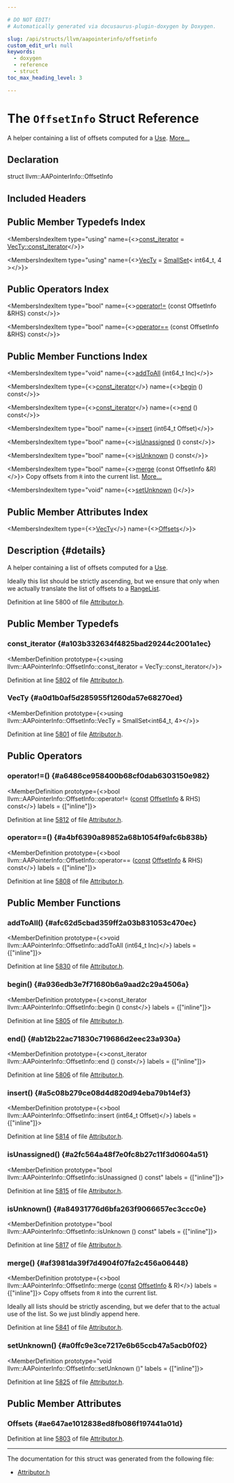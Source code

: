 ```yaml
---

# DO NOT EDIT!
# Automatically generated via docusaurus-plugin-doxygen by Doxygen.

slug: /api/structs/llvm/aapointerinfo/offsetinfo
custom_edit_url: null
keywords:
  - doxygen
  - reference
  - struct
toc_max_heading_level: 3

---
```





# The `OffsetInfo` Struct Reference

<DoxygenPage pluginConfig={pluginConfig}>

A helper containing a list of offsets computed for a <a href="/docs/api/classes/llvm/use">Use</a>. <a href="#details">More...</a>

## Declaration

<CodeBlock>struct llvm::AAPointerInfo::OffsetInfo</CodeBlock>

## Included Headers

<IncludesList>
<IncludesListItem
  filePath="llvm/Transforms/IPO/Attributor.h"
  permalink="/docs/api/files/include/include/llvm/include/llvm/transforms/include/llvm/transforms/ipo/attributor-h"
  isLocal="true" />
</IncludesList>

## Public Member Typedefs Index

<MembersIndex>

<MembersIndexItem
  type="using"
  name={<><a href="#a103b332634f4825bad29244c2001a1ec">const&#95;iterator</a> = <a href="/docs/api/classes/llvm/smallset/#a2b2485e23744fb5f349b2a4d29417e0b">VecTy::const&#95;iterator</a></>}>
</MembersIndexItem>

<MembersIndexItem
  type="using"
  name={<><a href="#a0d1b0af5d285955f1260da57e68270ed">VecTy</a> = <a href="/docs/api/classes/llvm/smallset">SmallSet</a>&lt; int64&#95;t, 4 &gt;</>}>
</MembersIndexItem>

</MembersIndex>

## Public Operators Index

<MembersIndex>

<MembersIndexItem
  type="bool"
  name={<><a href="#a6486ce958400b68cf0dab6303150e982">operator!=</a> (const OffsetInfo &amp;RHS) const</>}>
</MembersIndexItem>

<MembersIndexItem
  type="bool"
  name={<><a href="#a4bf6390a89852a68b1054f9afc6b838b">operator==</a> (const OffsetInfo &amp;RHS) const</>}>
</MembersIndexItem>

</MembersIndex>

## Public Member Functions Index

<MembersIndex>

<MembersIndexItem
  type="void"
  name={<><a href="#afc62d5cbad359ff2a03b831053c470ec">addToAll</a> (int64&#95;t Inc)</>}>
</MembersIndexItem>

<MembersIndexItem
  type={<><a href="#a103b332634f4825bad29244c2001a1ec">const&#95;iterator</a></>}
  name={<><a href="#a936edb3e7f71680b6a9aad2c29a4506a">begin</a> () const</>}>
</MembersIndexItem>

<MembersIndexItem
  type={<><a href="#a103b332634f4825bad29244c2001a1ec">const&#95;iterator</a></>}
  name={<><a href="#ab12b22ac71830c719686d2eec23a930a">end</a> () const</>}>
</MembersIndexItem>

<MembersIndexItem
  type="bool"
  name={<><a href="#a5c08b279ce08d4d820d94eba79b14ef3">insert</a> (int64&#95;t Offset)</>}>
</MembersIndexItem>

<MembersIndexItem
  type="bool"
  name={<><a href="#a2fc564a48f7e0fc8b27c11f3d0604a51">isUnassigned</a> () const</>}>
</MembersIndexItem>

<MembersIndexItem
  type="bool"
  name={<><a href="#a84931776d6bfa263f9066657ec3ccc0e">isUnknown</a> () const</>}>
</MembersIndexItem>

<MembersIndexItem
  type="bool"
  name={<><a href="#af3981da39f7d4904f07fa2c456a06448">merge</a> (const OffsetInfo &amp;R)</>}>
Copy offsets from <code>R</code> into the current list. <a href="#af3981da39f7d4904f07fa2c456a06448">More...</a>
</MembersIndexItem>

<MembersIndexItem
  type="void"
  name={<><a href="#a0ffc9e3ce7217e6b65ccb47a5acb0f02">setUnknown</a> ()</>}>
</MembersIndexItem>

</MembersIndex>

## Public Member Attributes Index

<MembersIndex>

<MembersIndexItem
  type={<><a href="#a0d1b0af5d285955f1260da57e68270ed">VecTy</a></>}
  name={<><a href="#ae647ae1012838ed8fb086f197441a01d">Offsets</a></>}>
</MembersIndexItem>

</MembersIndex>

## Description {#details}

A helper containing a list of offsets computed for a <a href="/docs/api/classes/llvm/use">Use</a>.

Ideally this list should be strictly ascending, but we ensure that only when we actually translate the list of offsets to a <a href="/docs/api/structs/llvm/aapointerinfo/rangelist">RangeList</a>.

Definition at line 5800 of file <a href="/docs/api/files/include/include/llvm/include/llvm/transforms/include/llvm/transforms/ipo/attributor-h">Attributor.h</a>.

<SectionDefinition>

## Public Member Typedefs

### const&#95;iterator {#a103b332634f4825bad29244c2001a1ec}

<MemberDefinition
  prototype={<>using llvm::AAPointerInfo::OffsetInfo::const&#95;iterator =  VecTy::const&#95;iterator</>}>

Definition at line <a href="/docs/api/files/include/include/llvm/include/llvm/transforms/include/llvm/transforms/ipo/attributor-h/#l05802">5802</a> of file <a href="/docs/api/files/include/include/llvm/include/llvm/transforms/include/llvm/transforms/ipo/attributor-h">Attributor.h</a>.
</MemberDefinition>

### VecTy {#a0d1b0af5d285955f1260da57e68270ed}

<MemberDefinition
  prototype={<>using llvm::AAPointerInfo::OffsetInfo::VecTy =  SmallSet&lt;int64&#95;t, 4&gt;</>}>

Definition at line <a href="/docs/api/files/include/include/llvm/include/llvm/transforms/include/llvm/transforms/ipo/attributor-h/#l05801">5801</a> of file <a href="/docs/api/files/include/include/llvm/include/llvm/transforms/include/llvm/transforms/ipo/attributor-h">Attributor.h</a>.
</MemberDefinition>

</SectionDefinition>

<SectionDefinition>

## Public Operators

### operator!=() {#a6486ce958400b68cf0dab6303150e982}

<MemberDefinition
  prototype={<>bool llvm::AAPointerInfo::OffsetInfo::operator!= (<a href="/docs/api/files/lib/lib/target/lib/target/aarch64/aarch64promoteconstant-cpp/#a90f8350fecae261c25be85d38b451bff">const</a> <a href="/docs/api/structs/llvm/aapointerinfo/offsetinfo">OffsetInfo</a> &amp; RHS) const</>}
  labels = {["inline"]}>

Definition at line <a href="/docs/api/files/include/include/llvm/include/llvm/transforms/include/llvm/transforms/ipo/attributor-h/#l05812">5812</a> of file <a href="/docs/api/files/include/include/llvm/include/llvm/transforms/include/llvm/transforms/ipo/attributor-h">Attributor.h</a>.
</MemberDefinition>

### operator==() {#a4bf6390a89852a68b1054f9afc6b838b}

<MemberDefinition
  prototype={<>bool llvm::AAPointerInfo::OffsetInfo::operator== (<a href="/docs/api/files/lib/lib/target/lib/target/aarch64/aarch64promoteconstant-cpp/#a90f8350fecae261c25be85d38b451bff">const</a> <a href="/docs/api/structs/llvm/aapointerinfo/offsetinfo">OffsetInfo</a> &amp; RHS) const</>}
  labels = {["inline"]}>

Definition at line <a href="/docs/api/files/include/include/llvm/include/llvm/transforms/include/llvm/transforms/ipo/attributor-h/#l05808">5808</a> of file <a href="/docs/api/files/include/include/llvm/include/llvm/transforms/include/llvm/transforms/ipo/attributor-h">Attributor.h</a>.
</MemberDefinition>

</SectionDefinition>

<SectionDefinition>

## Public Member Functions

### addToAll() {#afc62d5cbad359ff2a03b831053c470ec}

<MemberDefinition
  prototype={<>void llvm::AAPointerInfo::OffsetInfo::addToAll (int64&#95;t Inc)</>}
  labels = {["inline"]}>

Definition at line <a href="/docs/api/files/include/include/llvm/include/llvm/transforms/include/llvm/transforms/ipo/attributor-h/#l05830">5830</a> of file <a href="/docs/api/files/include/include/llvm/include/llvm/transforms/include/llvm/transforms/ipo/attributor-h">Attributor.h</a>.
</MemberDefinition>

### begin() {#a936edb3e7f71680b6a9aad2c29a4506a}

<MemberDefinition
  prototype={<>const&#95;iterator llvm::AAPointerInfo::OffsetInfo::begin () const</>}
  labels = {["inline"]}>

Definition at line <a href="/docs/api/files/include/include/llvm/include/llvm/transforms/include/llvm/transforms/ipo/attributor-h/#l05805">5805</a> of file <a href="/docs/api/files/include/include/llvm/include/llvm/transforms/include/llvm/transforms/ipo/attributor-h">Attributor.h</a>.
</MemberDefinition>

### end() {#ab12b22ac71830c719686d2eec23a930a}

<MemberDefinition
  prototype={<>const&#95;iterator llvm::AAPointerInfo::OffsetInfo::end () const</>}
  labels = {["inline"]}>

Definition at line <a href="/docs/api/files/include/include/llvm/include/llvm/transforms/include/llvm/transforms/ipo/attributor-h/#l05806">5806</a> of file <a href="/docs/api/files/include/include/llvm/include/llvm/transforms/include/llvm/transforms/ipo/attributor-h">Attributor.h</a>.
</MemberDefinition>

### insert() {#a5c08b279ce08d4d820d94eba79b14ef3}

<MemberDefinition
  prototype={<>bool llvm::AAPointerInfo::OffsetInfo::insert (int64&#95;t Offset)</>}
  labels = {["inline"]}>

Definition at line <a href="/docs/api/files/include/include/llvm/include/llvm/transforms/include/llvm/transforms/ipo/attributor-h/#l05814">5814</a> of file <a href="/docs/api/files/include/include/llvm/include/llvm/transforms/include/llvm/transforms/ipo/attributor-h">Attributor.h</a>.
</MemberDefinition>

### isUnassigned() {#a2fc564a48f7e0fc8b27c11f3d0604a51}

<MemberDefinition
  prototype="bool llvm::AAPointerInfo::OffsetInfo::isUnassigned () const"
  labels = {["inline"]}>

Definition at line <a href="/docs/api/files/include/include/llvm/include/llvm/transforms/include/llvm/transforms/ipo/attributor-h/#l05815">5815</a> of file <a href="/docs/api/files/include/include/llvm/include/llvm/transforms/include/llvm/transforms/ipo/attributor-h">Attributor.h</a>.
</MemberDefinition>

### isUnknown() {#a84931776d6bfa263f9066657ec3ccc0e}

<MemberDefinition
  prototype="bool llvm::AAPointerInfo::OffsetInfo::isUnknown () const"
  labels = {["inline"]}>

Definition at line <a href="/docs/api/files/include/include/llvm/include/llvm/transforms/include/llvm/transforms/ipo/attributor-h/#l05817">5817</a> of file <a href="/docs/api/files/include/include/llvm/include/llvm/transforms/include/llvm/transforms/ipo/attributor-h">Attributor.h</a>.
</MemberDefinition>

### merge() {#af3981da39f7d4904f07fa2c456a06448}

<MemberDefinition
  prototype={<>bool llvm::AAPointerInfo::OffsetInfo::merge (<a href="/docs/api/files/lib/lib/target/lib/target/aarch64/aarch64promoteconstant-cpp/#a90f8350fecae261c25be85d38b451bff">const</a> <a href="/docs/api/structs/llvm/aapointerinfo/offsetinfo">OffsetInfo</a> &amp; R)</>}
  labels = {["inline"]}>
Copy offsets from <code>R</code> into the current list.

Ideally all lists should be strictly ascending, but we defer that to the actual use of the list. So we just blindly append here.

Definition at line <a href="/docs/api/files/include/include/llvm/include/llvm/transforms/include/llvm/transforms/ipo/attributor-h/#l05841">5841</a> of file <a href="/docs/api/files/include/include/llvm/include/llvm/transforms/include/llvm/transforms/ipo/attributor-h">Attributor.h</a>.
</MemberDefinition>

### setUnknown() {#a0ffc9e3ce7217e6b65ccb47a5acb0f02}

<MemberDefinition
  prototype="void llvm::AAPointerInfo::OffsetInfo::setUnknown ()"
  labels = {["inline"]}>

Definition at line <a href="/docs/api/files/include/include/llvm/include/llvm/transforms/include/llvm/transforms/ipo/attributor-h/#l05825">5825</a> of file <a href="/docs/api/files/include/include/llvm/include/llvm/transforms/include/llvm/transforms/ipo/attributor-h">Attributor.h</a>.
</MemberDefinition>

</SectionDefinition>

<SectionDefinition>

## Public Member Attributes

### Offsets {#ae647ae1012838ed8fb086f197441a01d}

<MemberDefinition
  prototype="VecTy llvm::AAPointerInfo::OffsetInfo::Offsets">

Definition at line <a href="/docs/api/files/include/include/llvm/include/llvm/transforms/include/llvm/transforms/ipo/attributor-h/#l05803">5803</a> of file <a href="/docs/api/files/include/include/llvm/include/llvm/transforms/include/llvm/transforms/ipo/attributor-h">Attributor.h</a>.
</MemberDefinition>

</SectionDefinition>

<hr/>

The documentation for this struct was generated from the following file:

<ul>
<li><a href="/docs/api/files/include/include/llvm/include/llvm/transforms/include/llvm/transforms/ipo/attributor-h">Attributor.h</a></li>
</ul>

</DoxygenPage>

